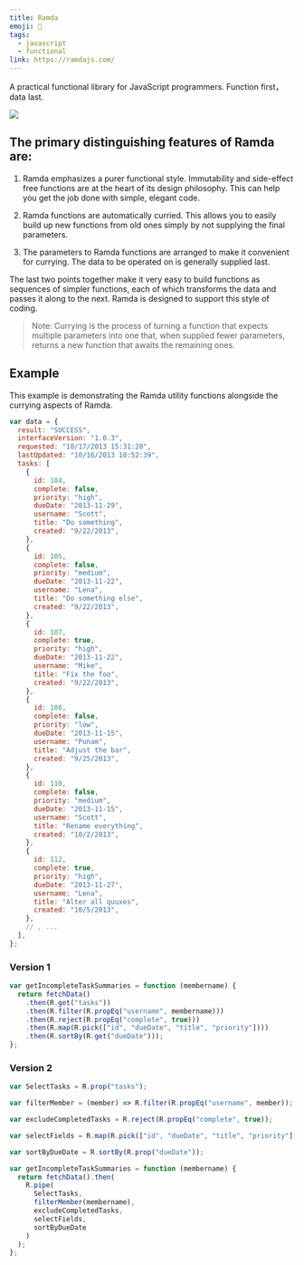 ```yaml
---
title: Ramda
emoji: 📝
tags:
  - javascript
  - functional
link: https://ramdajs.com/
---
```


A practical functional library for JavaScript programmers. Function first，data last.

![](http://www.ruanyifeng.com/blogimg/asset/2017/bg2017030901.jpg)

## The primary distinguishing features of Ramda are:

1. Ramda emphasizes a purer functional style. <Highlight>Immutability and side-effect free</Highlight> functions are at the heart of its design philosophy. This can help you get the job done with simple, elegant code.

2. Ramda functions are <Highlight>automatically curried</Highlight>. This allows you to easily build up new functions from old ones simply by not supplying the final parameters.

3. The parameters to Ramda functions are arranged to make it convenient for currying. The data to be operated on is generally supplied last.

The last two points together make it very easy to build functions as sequences of simpler functions, each of which transforms the data and passes it along to the next. Ramda is designed to support this style of coding.

> Note: Currying is the process of turning a function that expects multiple parameters into one that, when supplied fewer parameters, returns a new function that awaits the remaining ones.

## Example

This example is demonstrating the Ramda utility functions alongside the currying aspects of Ramda.

```js
var data = {
  result: "SUCCESS",
  interfaceVersion: "1.0.3",
  requested: "10/17/2013 15:31:20",
  lastUpdated: "10/16/2013 10:52:39",
  tasks: [
    {
      id: 104,
      complete: false,
      priority: "high",
      dueDate: "2013-11-29",
      username: "Scott",
      title: "Do something",
      created: "9/22/2013",
    },
    {
      id: 105,
      complete: false,
      priority: "medium",
      dueDate: "2013-11-22",
      username: "Lena",
      title: "Do something else",
      created: "9/22/2013",
    },
    {
      id: 107,
      complete: true,
      priority: "high",
      dueDate: "2013-11-22",
      username: "Mike",
      title: "Fix the foo",
      created: "9/22/2013",
    },
    {
      id: 108,
      complete: false,
      priority: "low",
      dueDate: "2013-11-15",
      username: "Punam",
      title: "Adjust the bar",
      created: "9/25/2013",
    },
    {
      id: 110,
      complete: false,
      priority: "medium",
      dueDate: "2013-11-15",
      username: "Scott",
      title: "Rename everything",
      created: "10/2/2013",
    },
    {
      id: 112,
      complete: true,
      priority: "high",
      dueDate: "2013-11-27",
      username: "Lena",
      title: "Alter all quuxes",
      created: "10/5/2013",
    },
    // , ...
  ],
};
```

### Version 1

```js
var getIncompleteTaskSummaries = function (membername) {
  return fetchData()
    .then(R.get("tasks"))
    .then(R.filter(R.propEq("username", membername)))
    .then(R.reject(R.propEq("complete", true)))
    .then(R.map(R.pick(["id", "dueDate", "title", "priority"])))
    .then(R.sortBy(R.get("dueDate")));
};
```

### Version 2

```js
var SelectTasks = R.prop("tasks");

var filterMember = (member) => R.filter(R.propEq("username", member));

var excludeCompletedTasks = R.reject(R.propEq("complete", true));

var selectFields = R.map(R.pick(["id", "dueDate", "title", "priority"]));

var sortByDueDate = R.sortBy(R.prop("dueDate"));

var getIncompleteTaskSummaries = function (membername) {
  return fetchData().then(
    R.pipe(
      SelectTasks,
      filterMember(membername),
      excludeCompletedTasks,
      selectFields,
      sortByDueDate
    )
  );
};
```
